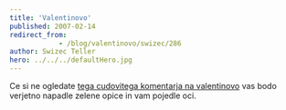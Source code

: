```yaml
---
title: 'Valentinovo'
published: 2007-02-14
redirect_from: 
            - /blog/valentinovo/swizec/286
author: Swizec Teller
hero: ../../../defaultHero.jpg
---
```

Ce si ne ogledate [tega cudovitega komentarja na valentinovo](http://www.zefrank.com/valentine/) vas bodo verjetno napadle zelene opice in vam pojedle oci.